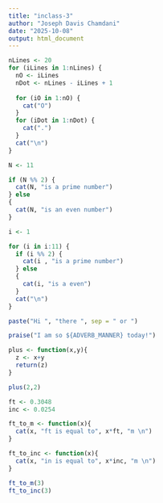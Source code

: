```yaml
---
title: "inclass-3"
author: "Joseph Davis Chamdani"
date: "2025-10-08"
output: html_document
---
```


```r
nLines <- 20
for (iLines in 1:nLines) {
  nO <- iLines
  nDot <- nLines - iLines + 1
  
  for (iO in 1:nO) {
    cat("O")
  }
  for (iDot in 1:nDot) {
    cat(".")
  }
  cat("\n")
}

```
```r
N <- 11

if (N %% 2) {
  cat(N, "is a prime number")
} else
{
  cat(N, "is an even number")
}

```
```r
i <- 1

for (i in i:11) {
  if (i %% 2) {
    cat(i , "is a prime number")
  } else
  {
    cat(i, "is a even")
  }
  cat("\n")
}
```
```r
paste("Hi ", "there ", sep = " or ")
```

```r
praise("I am so ${ADVERB_MANNER} today!")
```

```r
plus <- function(x,y){
  z <- x+y
  return(z)
}

plus(2,2)

```

```r
ft <- 0.3048
inc <- 0.0254

ft_to_m <- function(x){
  cat(x, "ft is equal to", x*ft, "m \n")
}

ft_to_inc <- function(x){
  cat(x, "in is equal to", x*inc, "m \n")
}

ft_to_m(3)
ft_to_inc(3)


```




